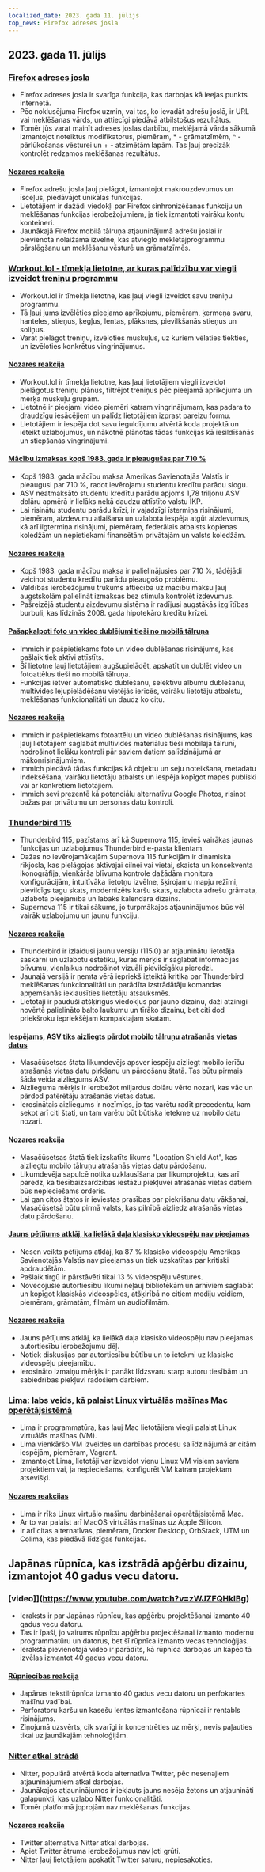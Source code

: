 ```yaml
---
localized_date: 2023. gada 11. jūlijs
top_news: Firefox adreses josla
---
```




## 2023. gada 11. jūlijs

### [Firefox adreses josla](https://wiki.tilde.institute/w/firefox-address-bar-tips)

- Firefox adreses josla ir svarīga funkcija, kas darbojas kā ieejas punkts internetā.
- Pēc noklusējuma Firefox uzmin, vai tas, ko ievadāt adrešu joslā, ir URL vai meklēšanas vārds, un attiecīgi piedāvā atbilstošus rezultātus.
- Tomēr jūs varat mainīt adreses joslas darbību, meklējamā vārda sākumā izmantojot noteiktus modifikatorus, piemēram, \* - grāmatzīmēm, ^ - pārlūkošanas vēsturei un + - atzīmētām lapām. Tas ļauj precīzāk kontrolēt redzamos meklēšanas rezultātus.

#### [Nozares reakcija](http://news.ycombinator.com/item?id=36666116)

- Firefox adrešu josla ļauj pielāgot, izmantojot makrouzdevumus un īsceļus, piedāvājot unikālas funkcijas.
- Lietotājiem ir dažādi viedokļi par Firefox sinhronizēšanas funkciju un meklēšanas funkcijas ierobežojumiem, ja tiek izmantoti vairāku kontu konteineri.
- Jaunākajā Firefox mobilā tālruņa atjauninājumā adrešu joslai ir pievienota nolaižamā izvēlne, kas atvieglo meklētājprogrammu pārslēgšanu un meklēšanu vēsturē un grāmatzīmēs.

### [Workout.lol - tīmekļa lietotne, ar kuras palīdzību var viegli izveidot treniņu programmu](https://workout.lol)

- Workout.lol ir tīmekļa lietotne, kas ļauj viegli izveidot savu treniņu programmu.
- Tā ļauj jums izvēlēties pieejamo aprīkojumu, piemēram, ķermeņa svaru, hanteles, stieņus, ķegļus, lentas, plāksnes, pievilkšanās stieņus un soliņus.
- Varat pielāgot treniņu, izvēloties muskuļus, uz kuriem vēlaties tiekties, un izvēloties konkrētus vingrinājumus.

#### [Nozares reakcija](http://news.ycombinator.com/item?id=36662655)

- Workout.lol ir tīmekļa lietotne, kas ļauj lietotājiem viegli izveidot pielāgotus treniņu plānus, filtrējot treniņus pēc pieejamā aprīkojuma un mērķa muskuļu grupām.
- Lietotnē ir pieejami video piemēri katram vingrinājumam, kas padara to draudzīgu iesācējiem un palīdz lietotājiem izprast pareizu formu.
- Lietotājiem ir iespēja dot savu ieguldījumu atvērtā koda projektā un ieteikt uzlabojumus, un nākotnē plānotas tādas funkcijas kā iesildīšanās un stiepšanās vingrinājumi.

#### [Mācību izmaksas kopš 1983. gada ir pieaugušas par 710 %](https://statecraft.beehiiv.com/p/student-loan-debt-forgiveness)

- Kopš 1983. gada mācību maksa Amerikas Savienotajās Valstīs ir pieaugusi par 710 %, radot ievērojamu studentu kredītu parādu slogu.
- ASV neatmaksāto studentu kredītu parādu apjoms 1,78 triljonu ASV dolāru apmērā ir lielāks nekā daudzu attīstīto valstu IKP.
- Lai risinātu studentu parādu krīzi, ir vajadzīgi īstermiņa risinājumi, piemēram, aizdevumu atlaišana un uzlabota iespēja atgūt aizdevumus, kā arī ilgtermiņa risinājumi, piemēram, federālais atbalsts kopienas koledžām un nepietiekami finansētām privātajām un valsts koledžām.

#### [Nozares reakcija](http://news.ycombinator.com/item?id=36669253)

- Kopš 1983. gada mācību maksa ir palielinājusies par 710 %, tādējādi veicinot studentu kredītu parādu pieaugošo problēmu.
- Valdības ierobežojumu trūkums attiecībā uz mācību maksu ļauj augstskolām palielināt izmaksas bez stimula kontrolēt izdevumus.
- Pašreizējā studentu aizdevumu sistēma ir radījusi augstākās izglītības burbuli, kas līdzinās 2008. gada hipotekāro kredītu krīzei.

#### [Pašapkalpoti foto un video dublējumi tieši no mobilā tālruņa](https://github.com/immich-app/immich)

- Immich ir pašpietiekams foto un video dublēšanas risinājums, kas pašlaik tiek aktīvi attīstīts.
- Šī lietotne ļauj lietotājiem augšupielādēt, apskatīt un dublēt video un fotoattēlus tieši no mobilā tālruņa.
- Funkcijas ietver automātisko dublēšanu, selektīvu albumu dublēšanu, multivides lejupielādēšanu vietējās ierīcēs, vairāku lietotāju atbalstu, meklēšanas funkcionalitāti un daudz ko citu.

#### [Nozares reakcija](http://news.ycombinator.com/item?id=36673224)

- Immich ir pašpietiekams fotoattēlu un video dublēšanas risinājums, kas ļauj lietotājiem saglabāt multivides materiālus tieši mobilajā tālrunī, nodrošinot lielāku kontroli pār saviem datiem salīdzinājumā ar mākoņrisinājumiem.
- Immich piedāvā tādas funkcijas kā objektu un seju noteikšana, metadatu indeksēšana, vairāku lietotāju atbalsts un iespēja kopīgot mapes publiski vai ar konkrētiem lietotājiem.
- Immich sevi prezentē kā potenciālu alternatīvu Google Photos, risinot bažas par privātumu un personas datu kontroli.

### [Thunderbird 115](https://www.thunderbird.net/en-US/thunderbird/115.0/whatsnew/)

- Thunderbird 115, pazīstams arī kā Supernova 115, ievieš vairākas jaunas funkcijas un uzlabojumus Thunderbird e-pasta klientam.
- Dažas no ievērojamākajām Supernova 115 funkcijām ir dinamiska rīkjosla, kas pielāgojas aktīvajai cilnei vai vietai, skaista un konsekventa ikonogrāfija, vienkārša blīvuma kontrole dažādām monitora konfigurācijām, intuitīvāka lietotņu izvēlne, šķirojamu mapju režīmi, pievilcīgs tagu skats, modernizēts karšu skats, uzlabota adrešu grāmata, uzlabota pieejamība un labāks kalendāra dizains.
- Supernova 115 ir tikai sākums, jo turpmākajos atjauninājumos būs vēl vairāk uzlabojumu un jaunu funkciju.

#### [Nozares reakcija](http://news.ycombinator.com/item?id=36664113)

- Thunderbird ir izlaidusi jaunu versiju (115.0) ar atjauninātu lietotāja saskarni un uzlabotu estētiku, kuras mērķis ir saglabāt informācijas blīvumu, vienlaikus nodrošinot vizuāli pievilcīgāku pieredzi.
- Jaunajā versijā ir ņemta vērā iepriekš izteiktā kritika par Thunderbird meklēšanas funkcionalitāti un parādīta izstrādātāju komandas apņemšanās ieklausīties lietotāju atsauksmēs.
- Lietotāji ir pauduši atšķirīgus viedokļus par jauno dizainu, daži atzinīgi novērtē palielināto balto laukumu un tīrāko dizainu, bet citi dod priekšroku iepriekšējam kompaktajam skatam.

#### [Iespējams, ASV tiks aizliegts pārdot mobilo tālruņu atrašanās vietas datus](https://www.wsj.com/articles/first-u-s-ban-on-sale-of-cellphone-location-data-might-be-coming-fbe47e53)

- Masačūsetsas štata likumdevējs apsver iespēju aizliegt mobilo ierīču atrašanās vietas datu pirkšanu un pārdošanu štatā. Tas būtu pirmais šāda veida aizliegums ASV.
- Aizlieguma mērķis ir ierobežot miljardus dolāru vērto nozari, kas vāc un pārdod patērētāju atrašanās vietas datus.
- Ierosinātais aizliegums ir nozīmīgs, jo tas varētu radīt precedentu, kam sekot arī citi štati, un tam varētu būt būtiska ietekme uz mobilo datu nozari.

#### [Nozares reakcija](http://news.ycombinator.com/item?id=36667848)

- Masačūsetsas štatā tiek izskatīts likums "Location Shield Act", kas aizliegtu mobilo tālruņu atrašanās vietas datu pārdošanu.
- Likumdevēja sapulcē notika uzklausīšana par likumprojektu, kas arī paredz, ka tiesībaizsardzības iestāžu piekļuvei atrašanās vietas datiem būs nepieciešams orderis.
- Lai gan citos štatos ir ieviestas prasības par piekrišanu datu vākšanai, Masačūsetsā būtu pirmā valsts, kas pilnībā aizliedz atrašanās vietas datu pārdošanu.

#### [Jauns pētījums atklāj, ka lielākā daļa klasisko videospēļu nav pieejamas](https://gamehistory.org/87percent/)

- Nesen veikts pētījums atklāj, ka 87 % klasisko videospēļu Amerikas Savienotajās Valstīs nav pieejamas un tiek uzskatītas par kritiski apdraudētām.
- Pašlaik tirgū ir pārstāvēti tikai 13 % videospēļu vēstures.
- Novecojušie autortiesību likumi neļauj bibliotēkām un arhīviem saglabāt un kopīgot klasiskās videospēles, atšķirībā no citiem mediju veidiem, piemēram, grāmatām, filmām un audiofilmām.

#### [Nozares reakcija](http://news.ycombinator.com/item?id=36668472)

- Jauns pētījums atklāj, ka lielākā daļa klasisko videospēļu nav pieejamas autortiesību ierobežojumu dēļ.
- Notiek diskusijas par autortiesību būtību un to ietekmi uz klasisko videospēļu pieejamību.
- Ierosināto izmaiņu mērķis ir panākt līdzsvaru starp autoru tiesībām un sabiedrības piekļuvi radošiem darbiem.

### [Lima: labs veids, kā palaist Linux virtuālās mašīnas Mac operētājsistēmā](https://jvns.ca/blog/2023/07/10/lima--a-nice-way-to-run-linux-vms-on-mac/)

- Lima ir programmatūra, kas ļauj Mac lietotājiem viegli palaist Linux virtuālās mašīnas (VM).
- Lima vienkāršo VM izveides un darbības procesu salīdzinājumā ar citām iespējām, piemēram, Vagrant.
- Izmantojot Lima, lietotāji var izveidot vienu Linux VM visiem saviem projektiem vai, ja nepieciešams, konfigurēt VM katram projektam atsevišķi.

#### [Nozares reakcijas](http://news.ycombinator.com/item?id=36668964)

- Lima ir rīks Linux virtuālo mašīnu darbināšanai operētājsistēmā Mac.
- Ar to var palaist arī MacOS virtuālās mašīnas uz Apple Silicon.
- Ir arī citas alternatīvas, piemēram, Docker Desktop, OrbStack, UTM un Colima, kas piedāvā līdzīgas funkcijas.

## Japānas rūpnīca, kas izstrādā apģērbu dizainu, izmantojot 40 gadus vecu datoru.

### [video]](https://www.youtube.com/watch?v=zWJZFQHklBg)

- Ieraksts ir par Japānas rūpnīcu, kas apģērbu projektēšanai izmanto 40 gadus vecu datoru.
- Tas ir īpaši, jo vairums rūpnīcu apģērbu projektēšanai izmanto modernu programmatūru un datorus, bet šī rūpnīca izmanto vecas tehnoloģijas.
- Ierakstā pievienotajā video ir parādīts, kā rūpnīca darbojas un kāpēc tā izvēlas izmantot 40 gadus vecu datoru.

#### [Rūpniecības reakcija](http://news.ycombinator.com/item?id=36662392)

- Japānas tekstilrūpnīca izmanto 40 gadus vecu datoru un perfokartes mašīnu vadībai.
- Perforatoru karšu un kasešu lentes izmantošana rūpnīcai ir rentabls risinājums.
- Ziņojumā uzsvērts, cik svarīgi ir koncentrēties uz mērķi, nevis paļauties tikai uz jaunākajām tehnoloģijām.

### [Nitter atkal strādā](https://github.com/zedeus/nitter/pull/927)

- Nitter, populārā atvērtā koda alternatīva Twitter, pēc nesenajiem atjauninājumiem atkal darbojas.
- Jaunākajos atjauninājumos ir iekļauts jauns nesēja žetons un atjaunināti galapunkti, kas uzlabo Nitter funkcionalitāti.
- Tomēr platformā joprojām nav meklēšanas funkcijas.

#### [Nozares reakcija](http://news.ycombinator.com/item?id=36665406)

- Twitter alternatīva Nitter atkal darbojas.
- Apiet Twitter ātruma ierobežojumus nav ļoti grūti.
- Nitter ļauj lietotājiem apskatīt Twitter saturu, nepiesakoties.


